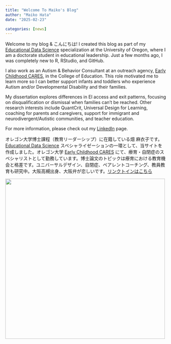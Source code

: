 ```yaml
---
title: "Welcome To Maiko's Blog"
author: "Maiko Hata"
date: "2025-02-23"

categories: [news]
---
```


Welcome to my blog & こんにちは! I created this blog as part of my [Educational Data Science](https://education.uoregon.edu/) specialization at the University of Oregon, where I am a doctorate student in educational leadership. Just a few months ago, I was completely new to R, RStudio, and GitHub.

I also work as an Autism & Behavior Consultant at an outreach agency, [Early Childhood CARES](https://earlychildhoodcares.uoregon.edu/), in the College of Education. This role motivated me to learn more so I can better support infants and toddlers who experience Autism and/or Developmental Disability and their families.

My dissertation explores differences in EI access and exit patterns, focusing on disqualification or dismissal when families can’t be reached. Other research interests include QuantCrit, Universal Design for Learning, coaching for parents and caregivers, support for immigrant and neurodivergent/Autistic communities, and teacher education.

For more information, please check out my [LinkedIn](https://www.linkedin.com/in/maikohata) page.

オレゴン大学博士課程（教育リーダーシップ）に在籍している畑 麻衣子です。[Educational Data Science](https://education.uoregon.edu/) スペシャライゼーションの一環として、当サイトを作成しました。オレゴン大学 [Early Childhood CARES](https://earlychildhoodcares.uoregon.edu/) にて、療育・自閉症のスペシャリストとして勤務しています。博士論文のトピックは療育における教育機会と格差です。ユニバーサルデザイン、自閉症、ペアレントコーチング、教員教育も研究中。大阪高槻出身、大阪弁が恋しいです。[リンクトインはこちら](https://www.linkedin.com/in/maikohata)

![](/images/uo.jpg){fig-alt="University of Oregon in spring" fig-align="center" width="500"}
